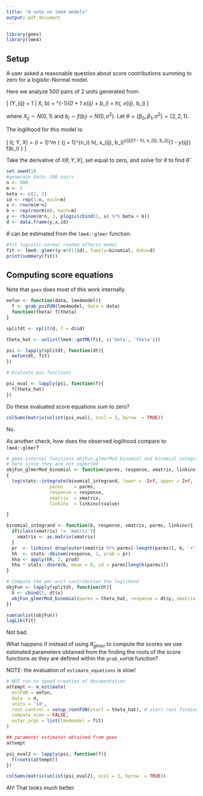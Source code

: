```yaml
---
title: "A note on lme4 models"
output: pdf_document
---
```


```r
library(geex)
library(lme4)
```

## Setup

A user asked a reasonable question about score contributions summing to zero for a logistic-Normal model. 

Here we analyze 500 pairs of 2 units generated from:

\[
\Pr(Y_{ij} = 1 | X, b) = \mbox{logit}^{-1}(\beta_0 + \beta_1 x_{ij} + b_i) = h(\beta, x_{ij}, b_i)
\]

where $X_{ij} \sim N(0, 1)$ and $b_i \sim f(b_i) = N(0, \sigma^2)$. Let $\theta = \{\beta_0, \beta_1, \sigma^2 \} = \{2, 2, 1\}$.

The loglihood for this model is:

\[
l(\theta; Y, X) = \sum_{i = 1}^m \{ \int \prod_{j = 1}^{n_i} h(\beta, x_{ij}, b_i)^y{ij}[1 - h(\beta, x_{ij}, b_i)]^{1 - y{ij}} f(b_i) \}
\]

Take the derivative of $l(\theta; Y, X)$, set equal to zero, and solve for $\theta$ to find $\hat{\theta}$.


```r
set.seed(1)
#generate data; 500 pairs
n <- 500
m <- 2
beta <- c(2, 2)
id <- rep(1:n, each=m)
x <- rnorm(m*n)
b <- rep(rnorm(n), each=m)
y <- rbinom(m*n, 1, plogis(cbind(1, x) %*% beta + b))
d <- data.frame(y,x,id) 
```

$\theta$ can be estimated from the `lme4::glmer` function.

```r
#fit logistic-normal random effects model
fit <- lme4::glmer(y~x+(1|id), family=binomial, data=d)
print(summary(fit))
```


## Computing score equations

Note that `geex` does most of this work internally.

```r
eefun <- function(data, lme4model){
  f <- grab_psiFUN(lme4model, data = data)
  function(theta) f(theta)
}

splitdt <- split(d, f = d$id)

theta_hat <- unlist(lme4::getME(fit, c('beta', 'theta')))

psi <- lapply(splitdt, function(dt){
  eefun(dt, fit)
})

# Evaluate psi functions

psi_eval <- lapply(psi, function(f){
  f(theta_hat)
})
```

Do these evaluated score equations sum to zero?

```r
colSums(matrix(unlist(psi_eval), ncol = 3, byrow  = TRUE))
```

No.

As another check, how does the observed loglihood compare to `lme4::glmer`?

```r
# geex internal functions objFun_glmerMod_binomial and binomial integrand copied
# here since they are not exported
objFun_glmerMod_binomial <- function(parms, response, xmatrix, linkinv)
{
  log(stats::integrate(binomial_integrand, lower = -Inf, upper = Inf,
                parms    = parms,
                response = response,
                xmatrix  = xmatrix,
                linkinv  = linkinv)$value)

}

binomial_integrand <- function(b, response, xmatrix, parms, linkinv){
  if(class(xmatrix) != 'matrix'){
    xmatrix <- as.matrix(xmatrix)
  }
  pr  <- linkinv( drop(outer(xmatrix %*% parms[-length(parms)], b, '+') ) )
  hh  <- stats::dbinom(response, 1, prob = pr)
  hha <- apply(hh, 2, prod)
  hha * stats::dnorm(b, mean = 0, sd = parms[length(parms)])
}

# Compute the per-unit contribution the loglihood
objFun <- lapply(splitdt, function(dt){
  X <- cbind(1, dt$x)
  objFun_glmerMod_binomial(parms = theta_hat, response = dt$y, xmatrix = X, linkinv = plogis )
})

sum(unlist(objFun))
logLik(fit)
```

Not bad.

What happens if instead of using $\hat{\theta}_{glmer}$ to compute the scores we use estimated parameters obtained from the finding the roots of the score functions as they are defined within the `grab_eeFUN` function?

NOTE: the evaluation of `estimate_equations` is slow!

```r
# NOT run to speed creation of documentation
attempt <- m_estimate(
  estFUN = eefun,
  data  = d,
  units = 'id',
  root_control = setup_rootFUN(start = theta_hat), # start root finding at lme4's beta hat.
  compute_vcov = FALSE,
  outer_args = list(lme4model = fit)
)

## parameter estimates obtained from geex
attempt

psi_eval2 <- lapply(psi, function(f){
  f(roots(attempt))
})

colSums(matrix(unlist(psi_eval2), ncol = 3, byrow  = TRUE))
```

Ah! That looks much better.

 
